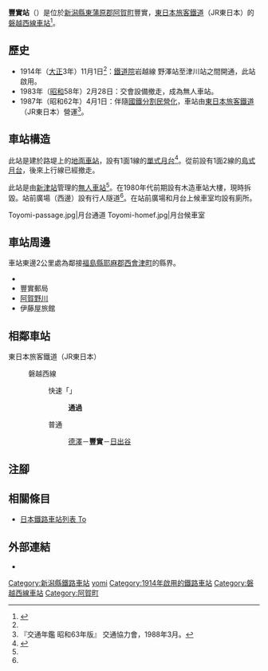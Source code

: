 {{NoteTA|G1=Transport
|T=zh-hans:丰实站;zh-hk:豐實站;zh-tw:豐實車站;
|1=zh-hans:丰实站;zh-hk:豐實站;zh-tw:豐實車站;
}}
{{Infobox station
|公司色 = green
|站名 = 豐實
|圖片 = Toyomi.sta.jpg
|圖片說明 = 車站正面（2014年7月）
|日文原名 = 豊実
|平假名 = とよみ
|羅馬拼音 = Toyomi
|副站名 = 
|電報略號 = トヨ
|所在地 = {{JPN}}[[新潟縣|新潟縣]][[東蒲原郡|東蒲原郡]][[阿賀町|阿賀町]]豐實<ref name="eki"/>
|座標 = {{coord|37|40|49.83|N|139|34|34.56|E|type:railwaystation_region:JP-24|display=inline,title}}
|車站構造 = [[地面車站|地面車站]]（路堤上）
|月台配置 = 1面1線<ref name="zeneki"/>
|啟用年月日 = 1914年（[[大正|大正]]3年）11月1日<ref name="eki"/>
|廢站年月日 = 
|乘客人數 = 
|上下車人次 = 
|統計年度 = 
|轉車 = 
|全寬備註 = [[無人車站|無人車站]]<ref name="zeneki"/>
|adjacent = {{Adjacent stations|system=東日本旅客鐵道|line=磐越西線|left=德澤|right=日出谷|note-left=3.3km|note-mid=距離[[郡山站_(福島縣)|郡山]]121.3km|note-right=7.1km}}
}}
'''豐實站'''（{{jpn|j=豊実駅|hg=とよみえき|rm=Toyomi eki|f=y}}）是位於[[新潟縣|新潟縣]][[東蒲原郡|東蒲原郡]][[阿賀町|阿賀町]]豐實，[[東日本旅客鐵道|東日本旅客鐵道]]（JR東日本）的[[磐越西線|磐越西線]][[鐵路車站|車站]]<ref name="eki">{{Cite web |url=http://www.jreast.co.jp/estation/station/info.aspx?StationCd=1073 |title=JR東日本：各駅情報(豊実駅) |publisher=東日本旅客鉄道 |accessdate=2014-10-25 |language=ja |archive-date=2018-11-16 |archive-url=https://web.archive.org/web/20181116173646/http://www.jreast.co.jp/estation/station/info.aspx?StationCd=1073 |dead-url=no }}</ref>。

== 歷史 ==
* 1914年（[[大正|大正]]3年）11月1日<ref name="eki"/>：[[鐵道省_(日本)|鐵道院]]岩越線 野澤站至津川站之間開通，此站啟用。
* 1983年（[[昭和|昭和]]58年）2月28日：交會設備撤走，成為無人車站。
* 1987年（昭和62年）4月1日：伴隨[[國鐵分割民營化|國鐵分割民營化]]，車站由[[東日本旅客鐵道|東日本旅客鐵道]]（JR東日本）營運<ref name="trafic-yearbook-1988">『交通年鑑 昭和63年版』 交通協力會，1988年3月。</ref>。

== 車站構造 ==
此站是建於路堤上的[[地面車站|地面車站]]，設有1面1線的[[單式月台|單式月台]]<ref name="zeneki">{{Cite journal|date = 2013-08-04 |title= 週刊JR全駅・全車両基地|journal = 週刊JR全駅・全車両基地 |issue = 50 |page = 25 |publisher = 朝日新聞出版  |accessdate = 2014-10-25|language=ja}}</ref>。從前設有1面2線的[[島式月台|島式月台]]，後來上行線已經撤走。

此站是由[[新津站_(日本)|新津站]]管理的[[無人車站|無人車站]]<ref name="zeneki"/>。在1980年代前期設有木造車站大樓，現時拆毀。站前廣場（西邊）設有行人隧道<ref name="zeneki"/>。在站前廣場和月台上候車室均設有廁所。

<gallery>
Toyomi-passage.jpg|月台通道
Toyomi-homef.jpg|月台候車室
</gallery>

== 車站周邊 ==
車站東邊2公里處為鄰接[[福島縣|福島縣]][[耶麻郡|耶麻郡]][[西會津町|西會津町]]的縣界。
* {{Translink|ja|国道459号|國道459號}}
* 豐實郵局
* [[阿賀野川|阿賀野川]]
* 伊藤屋旅館

== 相鄰車站 ==
; 東日本旅客鐵道（JR東日本）
: {{Color|#cb7b35|■}}磐越西線
:: {{Color|red|□}}快速「{{Translink|ja|あがの (列車)|阿賀野號列車|阿賀野}}」
::: '''通過'''
:: {{Color|gray|■}}普通
::: [[德澤站|德澤]]－'''豐實'''－[[日出谷站|日出谷]]
== 注腳 ==
{{Reflist}}
== 相關條目 ==
{{commonscat|Toyomi Station}}
* [[日本鐵路車站列表_To|日本鐵路車站列表 To]]
== 外部連結==
*{{外部連結/JR東日本車站|1073|豐實}}{{ja icon}}
{{磐越西線 (森與水與浪漫之鐵道)}}
{{DEFAULTSORT:Toyomi}}
[[Category:新潟縣鐵路車站|Category:新潟縣鐵路車站]]
[[Category:日本鐵路車站_To|yomi]]
[[Category:1914年啟用的鐵路車站|Category:1914年啟用的鐵路車站]]
[[Category:磐越西線車站|Category:磐越西線車站]]
[[Category:阿賀町|Category:阿賀町]]